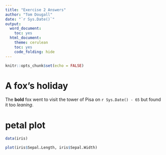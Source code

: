 ```yaml
---
title: "Exercise 2 Answers"
author: "Tom Dougall"
date: "`r Sys.Date()`"
output:
  word_document:
    toc: yes
  html_document:
    theme: cerulean
    toc: yes
    code_folding: hide
---
```


```r
knitr::opts_chunk$set(echo = FALSE)
```


# A fox's holiday

The **bold** fox went to visit the tower of Pisa on `r Sys.Date() - 65` but found it too *leaning*.


# petal plot


```r
data(iris)

plot(iris$Sepal.Length, iris$Sepal.Width)    
```    